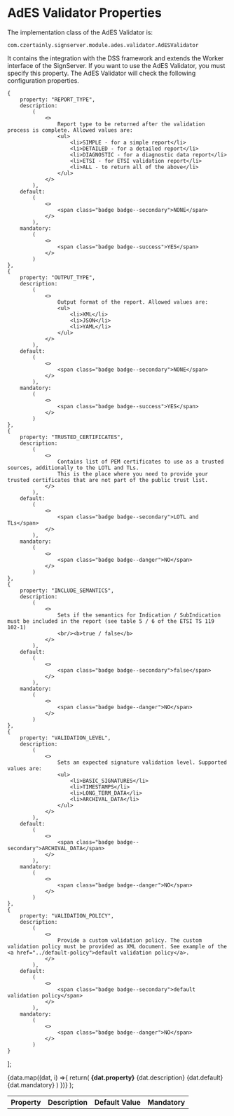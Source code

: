 
# AdES Validator Properties

The implementation class of the AdES Validator is:

```
com.czertainly.signserver.module.ades.validator.AdESValidator
```

It contains the integration with the DSS framework and extends the Worker interface of the SignServer. If you want to use the AdES Validator, you must specify this property. The AdES Validator will check the following configuration properties.

    {
        property: "REPORT_TYPE",
        description:
            (
                <>
                    Report type to be returned after the validation process is complete. Allowed values are:
                    <ul>
                        <li>SIMPLE - for a simple report</li>
                        <li>DETAILED - for a detailed report</li>
                        <li>DIAGNOSTIC - for a diagnostic data report</li>
                        <li>ETSI - for ETSI validation report</li>
                        <li>ALL - to return all of the above</li>
                    </ul>
                </>
            ),
        default:
            (
                <>
                    <span class="badge badge--secondary">NONE</span>
                </>
            ),
        mandatory:
            (
                <>
                    <span class="badge badge--success">YES</span>
                </>
            )
    },
    {
        property: "OUTPUT_TYPE",
        description:
            (
                <>
                    Output format of the report. Allowed values are:
                    <ul>
                        <li>XML</li>
                        <li>JSON</li>
                        <li>YAML</li>
                    </ul>
                </>
            ),
        default:
            (
                <>
                    <span class="badge badge--secondary">NONE</span>
                </>
            ),
        mandatory:
            (
                <>
                    <span class="badge badge--success">YES</span>
                </>
            )
    },
    {
        property: "TRUSTED_CERTIFICATES",
        description:
            (
                <>
                    Contains list of PEM certificates to use as a trusted sources, additionally to the LOTL and TLs.
                    This is the place where you need to provide your trusted certificates that are not part of the public trust list.
                </>
            ),
        default:
            (
                <>
                    <span class="badge badge--secondary">LOTL and TLs</span>
                </>
            ),
        mandatory:
            (
                <>
                    <span class="badge badge--danger">NO</span>
                </>
            )
    },
    {
        property: "INCLUDE_SEMANTICS",
        description:
            (
                <>
                    Sets if the semantics for Indication / SubIndication must be included in the report (see table 5 / 6 of the ETSI TS 119 102-1)
                    <br/><b>true / false</b>
                </>
            ),
        default:
            (
                <>
                    <span class="badge badge--secondary">false</span>
                </>
            ),
        mandatory:
            (
                <>
                    <span class="badge badge--danger">NO</span>
                </>
            )
    },
    {
        property: "VALIDATION_LEVEL",
        description:
            (
                <>
                    Sets an expected signature validation level. Supported values are:
                    <ul>
                        <li>BASIC_SIGNATURES</li>
                        <li>TIMESTAMPS</li>
                        <li>LONG_TERM_DATA</li>
                        <li>ARCHIVAL_DATA</li>
                    </ul>
                </>
            ),
        default:
            (
                <>
                    <span class="badge badge--secondary">ARCHIVAL_DATA</span>
                </>
            ),
        mandatory:
            (
                <>
                    <span class="badge badge--danger">NO</span>
                </>
            )
    },
    {
        property: "VALIDATION_POLICY",
        description:
            (
                <>
                    Provide a custom validation policy. The custom validation policy must be provided as XML document. See example of the <a href="../default-policy">default validation policy</a>.
                </>
            ),
        default:
            (
                <>
                    <span class="badge badge--secondary">default validation policy</span>
                </>
            ),
        mandatory:
            (
                <>
                    <span class="badge badge--danger">NO</span>
                </>
            )
    }
];

  <Fragment>
    {data.map((dat, i) =>{
            return(
                <tr key={i}>
                  <td><b>{dat.property}</b></td>
                  <td>{dat.description}</td>
                  <td>{dat.default}</td>
                  <td>{dat.mandatory}</td>
                </tr>)
         })}
  </Fragment>
);

<table>
    <th>Property</th>
    <th>Description</th>
    <th>Default Value</th>
    <th>Mandatory</th>
  <tbody>
    <GenTable data={data}/>
  </tbody>
</table>